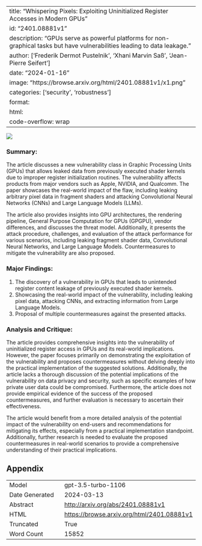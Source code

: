 
---
title: "Whispering Pixels: Exploiting Uninitialized Register Accesses in Modern GPUs"
id: "2401.08881v1"
description: "GPUs serve as powerful platforms for non-graphical tasks but have vulnerabilities leading to data leakage."
author: ['Frederik Dermot Pustelnik', 'Xhani Marvin Saß', 'Jean-Pierre Seifert']
date: "2024-01-16"
image: "https://browse.arxiv.org/html/2401.08881v1/x1.png"
categories: ['security', 'robustness']
format:
  html:
    code-overflow: wrap
---

![](https://browse.arxiv.org/html/2401.08881v1/x1.png)

### **Summary:**

The article discusses a new vulnerability class in Graphic Processing Units (GPUs) that allows leaked data from previously executed shader kernels due to improper register initialization routines. The vulnerability affects products from major vendors such as Apple, NVIDIA, and Qualcomm. The paper showcases the real-world impact of the flaw, including leaking arbitrary pixel data in fragment shaders and attacking Convolutional Neural Networks (CNNs) and Large Language Models (LLMs).

The article also provides insights into GPU architectures, the rendering pipeline, General Purpose Computation for GPUs (GPGPU), vendor differences, and discusses the threat model. Additionally, it presents the attack procedure, challenges, and evaluation of the attack performance for various scenarios, including leaking fragment shader data, Convolutional Neural Networks, and Large Language Models. Countermeasures to mitigate the vulnerability are also proposed.

### Major Findings:
1. The discovery of a vulnerability in GPUs that leads to unintended register content leakage of previously executed shader kernels.
2. Showcasing the real-world impact of the vulnerability, including leaking pixel data, attacking CNNs, and extracting information from Large Language Models.
3. Proposal of multiple countermeasures against the presented attacks.

### Analysis and Critique:
The article provides comprehensive insights into the vulnerability of uninitialized register access in GPUs and its real-world implications. However, the paper focuses primarily on demonstrating the exploitation of the vulnerability and proposes countermeasures without delving deeply into the practical implementation of the suggested solutions. Additionally, the article lacks a thorough discussion of the potential implications of the vulnerability on data privacy and security, such as specific examples of how private user data could be compromised. Furthermore, the article does not provide empirical evidence of the success of the proposed countermeasures, and further evaluation is necessary to ascertain their effectiveness.

The article would benefit from a more detailed analysis of the potential impact of the vulnerability on end-users and recommendations for mitigating its effects, especially from a practical implementation standpoint. Additionally, further research is needed to evaluate the proposed countermeasures in real-world scenarios to provide a comprehensive understanding of their practical implications.

## Appendix

|          |          |
|----------|----------|
| Model     | gpt-3.5-turbo-1106       |
| Date Generated     | 2024-03-13       |
| Abstract | [http://arxiv.org/abs/2401.08881v1](http://arxiv.org/abs/2401.08881v1)        |
| HTML     | [https://browse.arxiv.org/html/2401.08881v1](https://browse.arxiv.org/html/2401.08881v1)       |
| Truncated       | True       |
| Word Count       | 15852       |
